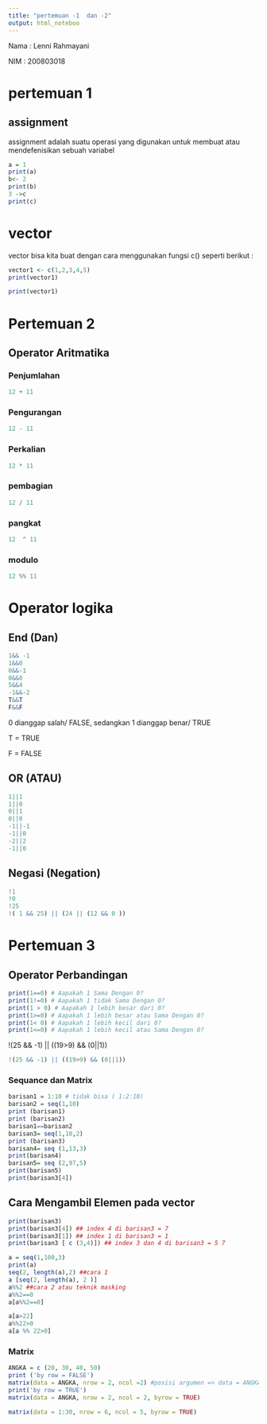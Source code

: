 ---
title: "pertemuan -1  dan -2"
output: html_noteboo
---

Nama : Lenni Rahmayani

NIM : 200803018

# pertemuan 1

## assignment

assignment adalah suatu operasi yang digunakan untuk membuat atau mendefenisikan sebuah variabel

```{r}
a = 1
print(a)
b<- 2
print(b)
3 ->c
print(c)
```

# vector

vector bisa kita buat dengan cara menggunakan fungsi c() seperti berikut :

```{r}
vector1 <- c(1,2,3,4,5)
print(vector1)
```

```{r}
print(vector1)
```

# Pertemuan 2

## Operator Aritmatika

### Penjumlahan

```{r}
12 + 11
```

### Pengurangan

```{r}
12 - 11
```

### Perkalian

```{r}
12 * 11
```

### pembagian

```{r}
12 / 11
```

### pangkat

```{r}
12  ^ 11
```

### modulo

```{r}
12 %% 11
```

# Operator logika

## End (Dan)

```{r}
1&& -1
1&&0
0&&-1
0&&0
5&&4
-1&&-2
T&&T
F&&F
```

0 dianggap salah/ FALSE, sedangkan 1 dianggap benar/ TRUE

T = TRUE

F = FALSE

## OR (ATAU)

```{r}
1||1
1||0
0||1
0||0
-1||-1
-1||0
-2||2
-1||0


```

## Negasi (Negation)

```{r}
!1
!0
!25
!( 1 && 25) || (24 || (12 && 0 ))
```

# Pertemuan 3

## Operator Perbandingan

```{r}
print(1==0) # Aapakah 1 Sama Dengan 0?
print(1!=0) # Aapakah 1 tidak Sama Dengan 0?
print(1 > 0) # Aapakah 1 lebih besar dari 0?
print(1>=0) # Aapakah 1 lebih besar atau Sama Dengan 0?
print(1< 0) # Aapakah 1 lebih kecil dari 0?
print(1<=0) # Aapakah 1 lebih kecil atau Sama Dengan 0?
```

!(25 && -1) \|\| ((19\>9) && (0\|\|1))

```{r}
!(25 && -1) || ((19>9) && (0||1))
```

### Sequance dan Matrix

```{r}
barisan1 = 1:10 # tidak bisa ( 1:2:10)
barisan2 = seq(1,10)
print (barisan1)
print (barisan2)
barisan1==barisan2
barisan3= seq(1,10,2)
print (barisan3)
barisan4= seq (1,13,3)
print(barisan4)
barisan5= seq (2,97,5)
print(barisan5)
print(barisan3[4])

```

## Cara Mengambil Elemen pada vector

```{r}
print(barisan3)
print(barisan3[4]) ## index 4 di barisan3 = 7
print(barisan3[1]) ## index 1 di barisan3 = 1
print(barisan3 [ c (3,4)]) ## index 3 dan 4 di barisan3 = 5 7

a = seq(1,100,3)
print(a)
seq(2, length(a),2) ##cara 1
a [seq(2, length(a), 2 )]
a%%2 ##cara 2 atau teknik masking
a%%2==0
a[a%%2==0]

a[a>22]
a%%22>0
a[a %% 22>0]
```

### Matrix

```{r}
ANGKA = c (20, 30, 40, 50)
print ('by row = FALSE')
matrix(data = ANGKA, nrow = 2, ncol =2) #posisi argumen => data = ANGKA
print('by row = TRUE')
matrix(data = ANGKA, nrow = 2, ncol = 2, byrow = TRUE)


```


```{r}
matrix(data = 1:30, nrow = 6, ncol = 5, byrow = TRUE)

```

